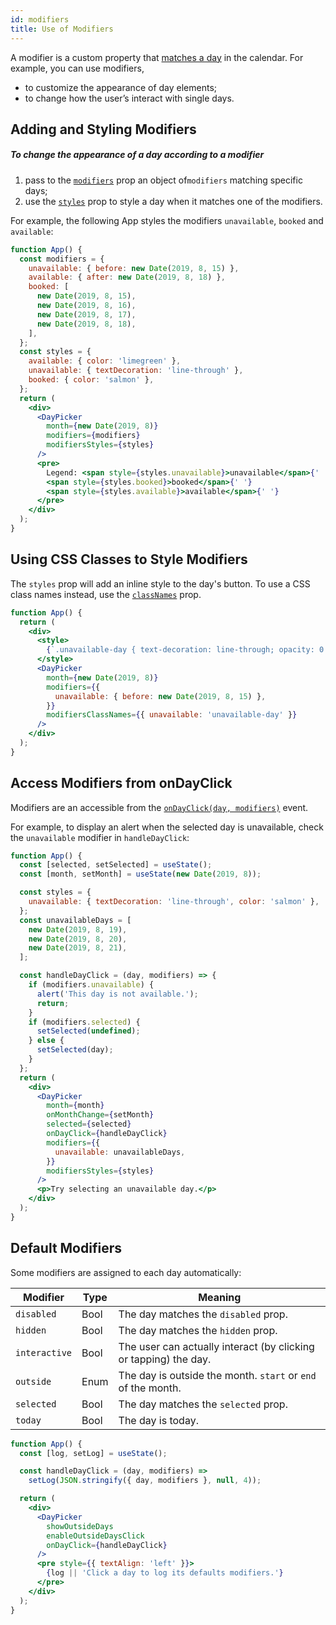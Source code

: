 ```yaml
---
id: modifiers
title: Use of Modifiers
---
```


A modifier is a custom property that [matches a day](./matching-days.mdx) in the calendar. For example, you can use modifiers,

- to customize the appearance of day elements;
- to change how the user’s interact with single days.

## Adding and Styling Modifiers

##### To change the appearance of a day according to a modifier

1. pass to the [`modifiers`](./props#modifiers) prop an object of`modifiers` matching specific days;
2. use the [`styles`](./props#styles) prop to style a day when it matches one of the modifiers.

For example, the following App styles the modifiers `unavailable`, `booked` and `available`:

```jsx preview
function App() {
  const modifiers = {
    unavailable: { before: new Date(2019, 8, 15) },
    available: { after: new Date(2019, 8, 18) },
    booked: [
      new Date(2019, 8, 15),
      new Date(2019, 8, 16),
      new Date(2019, 8, 17),
      new Date(2019, 8, 18),
    ],
  };
  const styles = {
    available: { color: 'limegreen' },
    unavailable: { textDecoration: 'line-through' },
    booked: { color: 'salmon' },
  };
  return (
    <div>
      <DayPicker
        month={new Date(2019, 8)}
        modifiers={modifiers}
        modifiersStyles={styles}
      />
      <pre>
        Legend: <span style={styles.unavailable}>unavailable</span>{' '}
        <span style={styles.booked}>booked</span>{' '}
        <span style={styles.available}>available</span>{' '}
      </pre>
    </div>
  );
}
```

## Using CSS Classes to Style Modifiers

The `styles` prop will add an inline style to the day's button. To use a CSS class names instead, use the [`classNames`](./props#classNames) prop.

```jsx preview
function App() {
  return (
    <div>
      <style>
        {`.unavailable-day { text-decoration: line-through; opacity: 0.5 }`}
      </style>
      <DayPicker
        month={new Date(2019, 8)}
        modifiers={{
          unavailable: { before: new Date(2019, 8, 15) },
        }}
        modifiersClassNames={{ unavailable: 'unavailable-day' }}
      />
    </div>
  );
}
```

## Access Modifiers from onDayClick

Modifiers are an accessible from the [`onDayClick(day, modifiers)`](./props#ondayclick) event.

For example, to display an alert when the selected day is unavailable, check the `unavailable` modifier in `handleDayClick`:

```jsx preview
function App() {
  const [selected, setSelected] = useState();
  const [month, setMonth] = useState(new Date(2019, 8));

  const styles = {
    unavailable: { textDecoration: 'line-through', color: 'salmon' },
  };
  const unavailableDays = [
    new Date(2019, 8, 19),
    new Date(2019, 8, 20),
    new Date(2019, 8, 21),
  ];

  const handleDayClick = (day, modifiers) => {
    if (modifiers.unavailable) {
      alert('This day is not available.');
      return;
    }
    if (modifiers.selected) {
      setSelected(undefined);
    } else {
      setSelected(day);
    }
  };
  return (
    <div>
      <DayPicker
        month={month}
        onMonthChange={setMonth}
        selected={selected}
        onDayClick={handleDayClick}
        modifiers={{
          unavailable: unavailableDays,
        }}
        modifiersStyles={styles}
      />
      <p>Try selecting an unavailable day.</p>
    </div>
  );
}
```

## Default Modifiers

Some modifiers are assigned to each day automatically:

| Modifier      | Type | Meaning                                                          |
| ------------- | ---- | ---------------------------------------------------------------- |
| `disabled`    | Bool | The day matches the `disabled` prop.                             |
| `hidden`      | Bool | The day matches the `hidden` prop.                               |
| `interactive` | Bool | The user can actually interact (by clicking or tapping) the day. |
| `outside`     | Enum | The day is outside the month. `start` or `end` of the month.     |
| `selected`    | Bool | The day matches the `selected` prop.                             |
| `today`       | Bool | The day is today.                                                |

```jsx preview
function App() {
  const [log, setLog] = useState();

  const handleDayClick = (day, modifiers) =>
    setLog(JSON.stringify({ day, modifiers }, null, 4));

  return (
    <div>
      <DayPicker
        showOutsideDays
        enableOutsideDaysClick
        onDayClick={handleDayClick}
      />
      <pre style={{ textAlign: 'left' }}>
        {log || 'Click a day to log its defaults modifiers.'}
      </pre>
    </div>
  );
}
```
